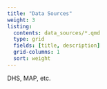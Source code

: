 ```yaml
---
title: "Data Sources"
weight: 3
listing:
  contents: data_sources/*.qmd
  type: grid
  fields: [title, description]
  grid-columns: 1
  sort: weight
---
```


DHS, MAP, etc.